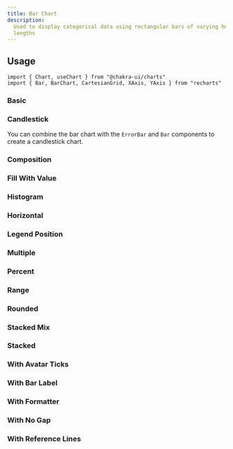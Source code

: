 ```yaml
---
title: Bar Chart
description:
  Used to display categorical data using rectangular bars of varying heights or
  lengths
---
```


<ExampleTabs name="charts/bar-chart-basic" />

## Usage

```tsx
import { Chart, useChart } from "@chakra-ui/charts"
import { Bar, BarChart, CartesianGrid, XAxis, YAxis } from "recharts"
```

### Basic

<ExampleTabs name="charts/bar-chart-basic" />

### Candlestick

You can combine the bar chart with the `ErrorBar` and `Bar` components to create
a candlestick chart.

<ExampleTabs name="charts/bar-chart-candlestick" />

### Composition

<ExampleTabs name="charts/bar-chart-composition" />

### Fill With Value

<ExampleTabs name="charts/bar-chart-fill-with-value" />

### Histogram

<ExampleTabs name="charts/bar-chart-histogram" />

### Horizontal

<ExampleTabs name="charts/bar-chart-horizontal" />

### Legend Position

<ExampleTabs name="charts/bar-chart-legend-position" />

### Multiple

<ExampleTabs name="charts/bar-chart-multiple" />

### Percent

<ExampleTabs name="charts/bar-chart-percent" />

### Range

<ExampleTabs name="charts/bar-chart-range" />

### Rounded

<ExampleTabs name="charts/bar-chart-rounded" />

### Stacked Mix

<ExampleTabs name="charts/bar-chart-stacked-mix" />

### Stacked

<ExampleTabs name="charts/bar-chart-stacked" />

### With Avatar Ticks

<ExampleTabs name="charts/bar-chart-with-avatar-ticks" />

### With Bar Label

<ExampleTabs name="charts/bar-chart-with-bar-label" />

### With Formatter

<ExampleTabs name="charts/bar-chart-with-formatter" />

### With No Gap

<ExampleTabs name="charts/bar-chart-with-no-gap" />

### With Reference Lines

<ExampleTabs name="charts/bar-chart-with-reference-lines" />

